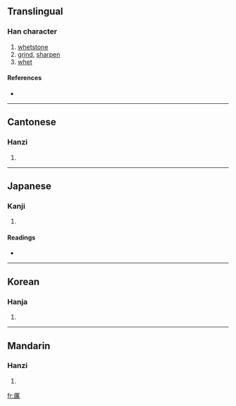 {{see|厉}}
==Translingual==

===Han character===
{{Han char|rn=27|rad=厂|as=13|sn=15|four=7122<sub>7</sub>|canj=一廿田月 (MTWB)}}

# [[whetstone]]
# [[grind]], [[sharpen]]
# [[whet]]

====References====
* {{Han ref|kx=0163.090|dkj=03041|dj=0371.110|hdz=10077.170|uh=53B2|ud=21426|bh=BC46|bd=48198}}

----

==Cantonese==

===Hanzi===
{{yue-hanzi|jyut=|y=lai6}}

# {{defn|Cantonese}}

----

==Japanese==

===Kanji===
{{ja-kanji|grade=|rs=厂13}}

# {{defn|Japanese}}

====Readings====
* {{ja-readings|on=[[れい]] (rei), [[らい]] (rai), [[れつ]] (retsu), [[れち]] (rechi)|kun=[[と]] (to), [[とぐ]] (togu), [[こする]] (kosuru)}}

----

==Korean==

===Hanja===
{{ko-hanja|hangeul=려|rv=ryeo|mr=ryŏ}}

# {{defn|Korean}}

----

==Mandarin==

===Hanzi===
{{cmn-hanzi|sim=厉|pin=[[lì]] ([[li4]]), [[mǒu]] ([[mou3]])|wg=li<sup>4</sup>, mou<sup>3</sup>}}

# {{defn|Mandarin}}

[[fr:厲]]